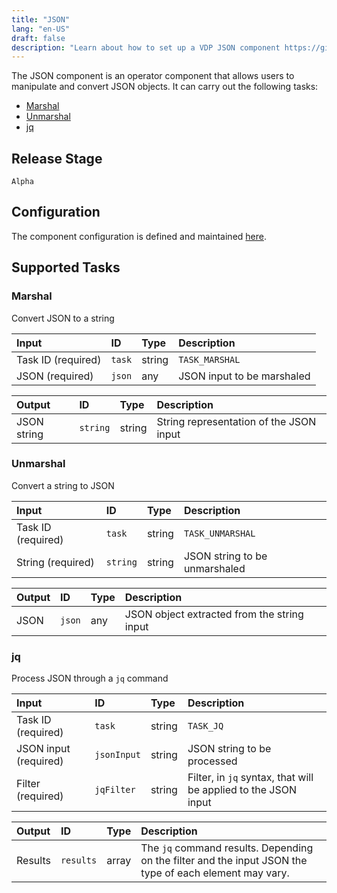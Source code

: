 ```yaml
---
title: "JSON"
lang: "en-US"
draft: false
description: "Learn about how to set up a VDP JSON component https://github.com/instill-ai/instill-core"
---
```


The JSON component is an operator component that allows users to manipulate and convert JSON objects.
It can carry out the following tasks:

- [Marshal](#marshal)
- [Unmarshal](#unmarshal)
- [jq](#jq)

## Release Stage

`Alpha`

## Configuration

The component configuration is defined and maintained [here](https://github.com/instill-ai/component/blob/main/operator/json/v0/config/definition.json).

## Supported Tasks

### Marshal

Convert JSON to a string

| Input | ID | Type | Description |
| :--- | :--- | :--- | :--- |
| Task ID (required) | `task` | string | `TASK_MARSHAL` |
| JSON (required) | `json` | any | JSON input to be marshaled |

| Output | ID | Type | Description |
| :--- | :--- | :--- | :--- |
| JSON string | `string` | string | String representation of the JSON input |

### Unmarshal

Convert a string to JSON

| Input | ID | Type | Description |
| :--- | :--- | :--- | :--- |
| Task ID (required) | `task` | string | `TASK_UNMARSHAL` |
| String (required) | `string` | string | JSON string to be unmarshaled |

| Output | ID | Type | Description |
| :--- | :--- | :--- | :--- |
| JSON | `json` | any | JSON object extracted from the string input |

### jq

Process JSON through a `jq` command

| Input | ID | Type | Description |
| :--- | :--- | :--- | :--- |
| Task ID (required) | `task` | string | `TASK_JQ` |
| JSON input (required) | `jsonInput` | string | JSON string to be processed |
| Filter (required) | `jqFilter` | string | Filter, in `jq` syntax, that will be applied to the JSON input |

| Output | ID | Type | Description |
| :--- | :--- | :--- | :--- |
| Results | `results` | array | The `jq` command results. Depending on the filter and the input JSON the type of each element may vary. |
